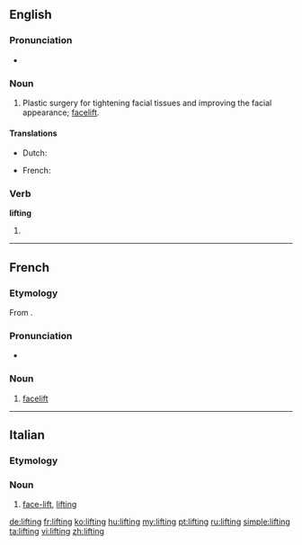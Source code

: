 ==English==
{{wikipedia}}

===Pronunciation===
* {{audio|en-us-lifting.ogg|Audio (US)}}

===Noun===
{{en-noun}}

# Plastic surgery for tightening facial tissues and improving the facial appearance; [[facelift]].

====Translations====
{{trans-top|facelift}}
* Dutch: {{t|nl|opwaardering|f}}
{{trans-mid}}
* French: {{t+|fr|lifting|m}}
{{trans-bottom}}

===Verb===
'''lifting'''

# {{present participle of|lift}}

----

==French==

===Etymology===
From {{etyl|en|fr}} {{term|lifting|lang=en}}.

===Pronunciation===
* {{IPA|/liftiŋ/|lang=fr}}

===Noun===
{{fr-noun|m}}

# [[facelift]]

----
==Italian==

===Etymology===
{{etyl|en|it}}

===Noun===
{{head|it|noun|g=m}} {{inv}}

# {{surgery|lang=it}} [[face-lift]], [[#English|lifting]]

{{rfc-auto}}

[[de:lifting]]
[[fr:lifting]]
[[ko:lifting]]
[[hu:lifting]]
[[my:lifting]]
[[pt:lifting]]
[[ru:lifting]]
[[simple:lifting]]
[[ta:lifting]]
[[vi:lifting]]
[[zh:lifting]]